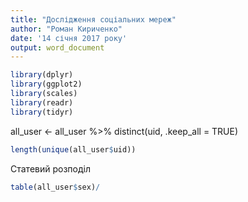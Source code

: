 ```yaml
---
title: "Дослідження соціальних мереж"
author: "Роман Кириченко"
date: '14 січня 2017 року'
output: word_document
---
```


```r
library(dplyr)
library(ggplot2)
library(scales)
library(readr)
library(tidyr)

```

all_user <- all_user %>% distinct(uid, .keep_all = TRUE)

```r
length(unique(all_user$uid))
```

Статевий розподіл

```r
table(all_user$sex)/
```